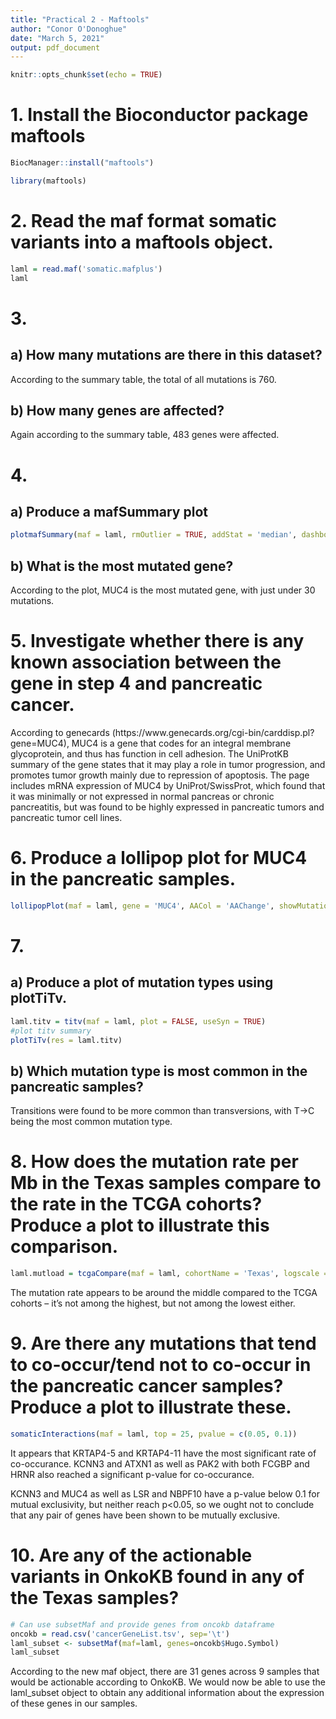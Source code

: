 ```yaml
---
title: "Practical 2 - Maftools"
author: "Conor O'Donoghue"
date: "March 5, 2021"
output: pdf_document
---
```


```r
knitr::opts_chunk$set(echo = TRUE)
```

# 1. Install the Bioconductor package maftools

```r
BiocManager::install("maftools")
```

```r
library(maftools)
```


# 2. Read the maf format somatic variants into a maftools object.

```r
laml = read.maf('somatic.mafplus')
laml
```

# 3. 
## a) How many mutations are there in this dataset?
According to the summary table, the total of all mutations is 760.

## b) How many genes are affected?
Again according to the summary table, 483 genes were affected.


# 4. 
## a) Produce a mafSummary plot
```r
plotmafSummary(maf = laml, rmOutlier = TRUE, addStat = 'median', dashboard = TRUE, titvRaw = FALSE)
```


## b) What is the most mutated gene?
According to the plot, MUC4 is the most mutated gene, with just under 30 mutations.


# 5. Investigate whether there is any known association between the gene in step 4 and pancreatic cancer.
According to genecards (https://www.genecards.org/cgi-bin/carddisp.pl?gene=MUC4), 
MUC4 is a gene that codes for an integral membrane glycoprotein, and thus has function in cell adhesion. The UniProtKB summary of the gene states that it may play a role in tumor progression, and promotes tumor growth mainly due to repression of apoptosis. The page includes mRNA expression of MUC4 by UniProt/SwissProt, which found that it was minimally or not expressed in normal pancreas or chronic pancreatitis, but was found to be highly expressed in pancreatic tumors and pancreatic tumor cell lines.

# 6. Produce a lollipop plot for MUC4 in the pancreatic samples.
```r
lollipopPlot(maf = laml, gene = 'MUC4', AACol = 'AAChange', showMutationRate = TRUE)
```

# 7.
## a) Produce a plot of mutation types using plotTiTv.
```r
laml.titv = titv(maf = laml, plot = FALSE, useSyn = TRUE)
#plot titv summary
plotTiTv(res = laml.titv)
```


## b) Which mutation type is  most common in the pancreatic samples?
Transitions were found to be more common than transversions, with T->C being the most common mutation type.


# 8. How does the mutation rate per Mb in the Texas samples compare to the rate in the TCGA cohorts? Produce a plot to illustrate this comparison.
```r
laml.mutload = tcgaCompare(maf = laml, cohortName = 'Texas', logscale = TRUE, capture_size = 50)
```
The mutation rate appears to be around the middle compared to the TCGA cohorts -- it's not among the highest, but not among the lowest either.

# 9. Are there any mutations that tend to co-occur/tend not to co-occur in the pancreatic cancer samples? Produce a plot to illustrate these.
```r
somaticInteractions(maf = laml, top = 25, pvalue = c(0.05, 0.1))
```
It appears that KRTAP4-5 and KRTAP4-11 have the most significant rate of co-occurance.
KCNN3 and ATXN1 as well as PAK2 with both FCGBP and HRNR also reached a significant p-value for co-occurance.

KCNN3 and MUC4 as well as LSR and NBPF10 have a p-value below 0.1 for mutual exclusivity, but neither reach p<0.05, 
so we ought not to conclude that any pair of genes have been shown to be mutually exclusive.

# 10. Are any of the actionable variants in OnkoKB found in any of the Texas samples?

```r
# Can use subsetMaf and provide genes from oncokb dataframe
oncokb = read.csv('cancerGeneList.tsv', sep='\t')
laml_subset <- subsetMaf(maf=laml, genes=oncokb$Hugo.Symbol)
laml_subset
```

According to the new maf object, there are 31 genes across 9 samples that would be actionable according to OnkoKB. We would now be able to use the laml_subset object to obtain any additional information about the expression of these genes in our samples.